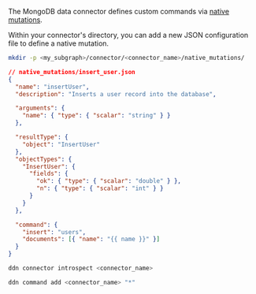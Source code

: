 The MongoDB data connector defines custom commands via
[native mutations](/connectors/mongodb/native-operations/native-mutations.mdx).

Within your connector's directory, you can add a new JSON configuration file to define a native mutation.

```sh title="Create a new directory to store your native mutations:"
mkdir -p <my_subgraph>/connector/<connector_name>/native_mutations/
```

```json title="Create a new file in your connector's directory:"
// native_mutations/insert_user.json
{
  "name": "insertUser",
  "description": "Inserts a user record into the database",

  "arguments": {
    "name": { "type": { "scalar": "string" } }
  },

  "resultType": {
    "object": "InsertUser"
  },
  "objectTypes": {
    "InsertUser": {
      "fields": {
        "ok": { "type": { "scalar": "double" } },
        "n": { "type": { "scalar": "int" } }
      }
    }
  },

  "command": {
    "insert": "users",
    "documents": [{ "name": "{{ name }}" }]
  }
}
```

```bash title="Use the DDN CLI to introspect your MongoDB instance:"
ddn connector introspect <connector_name>
```

```sh title="Then, update your commands:"
ddn command add <connector_name> "*"
```
